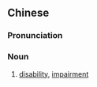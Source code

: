 {{also|伤残}}
==Chinese==
{{zh-forms|s=伤残}}

===Pronunciation===
{{zh-pron
|m=shāngcán
|c=soeng1 caan4
|mn=siong-chhân
|cat=n
}}

===Noun===
{{zh-noun}}
# [[disability]], [[impairment]]